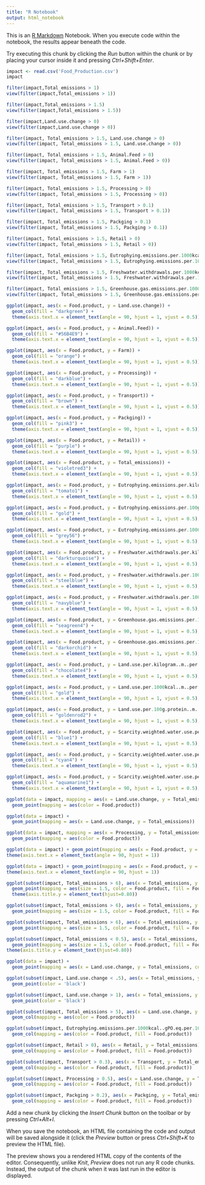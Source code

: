 ```yaml
---
title: "R Notebook"
output: html_notebook
---
```


This is an [R Markdown](http://rmarkdown.rstudio.com) Notebook. When you execute code within the notebook, the results appear beneath the code.

Try executing this chunk by clicking the *Run* button within the chunk or by placing your cursor inside it and pressing *Ctrl+Shift+Enter*.

```r
impact <- read.csv('Food_Production.csv')
impact
```

```r
filter(impact,Total_emissions > 1)
view(filter(impact,Total_emissions > 1))
```

```r
filter(impact,Total_emissions > 1.5)
view(filter(impact,Total_emissions > 1.5))
```

```r
filter(impact,Land.use.change > 0)
view(filter(impact,Land.use.change > 0))
```

```r
filter(impact, Total_emissions > 1.5, Land.use.change > 0)
view(filter(impact, Total_emissions > 1.5, Land.use.change > 0))
```

```r
filter(impact, Total_emissions > 1.5, Animal.Feed > 0)
view(filter(impact, Total_emissions > 1.5, Animal.Feed > 0))
```

```r
filter(impact, Total_emissions > 1.5, Farm > 1)
view(filter(impact, Total_emissions > 1.5, Farm > 1))
```

```r
filter(impact, Total_emissions > 1.5, Processing > 0)
view(filter(impact, Total_emissions > 1.5, Processing > 0))
```

```r
filter(impact, Total_emissions > 1.5, Transport > 0.1)
view(filter(impact, Total_emissions > 1.5, Transport > 0.1))
```

```r
filter(impact, Total_emissions > 1.5, Packging > 0.1)
view(filter(impact, Total_emissions > 1.5, Packging > 0.1))
```

```r
filter(impact, Total_emissions > 1.5, Retail > 0)
view(filter(impact, Total_emissions > 1.5, Retail > 0))
```

```r
filter(impact, Total_emissions > 1.5, Eutrophying.emissions.per.1000kcal..gPO.eq.per.1000kcal. > 0)
view(filter(impact, Total_emissions > 1.5, Eutrophying.emissions.per.1000kcal..gPO.eq.per.1000kcal. > 0))
```

```r
filter(impact, Total_emissions > 1.5, Freshwater.withdrawals.per.1000kcal..liters.per.1000kcal. > 100)
view(filter(impact, Total_emissions > 1.5, Freshwater.withdrawals.per.1000kcal..liters.per.1000kcal. > 100))
```

```r
filter(impact, Total_emissions > 1.5, Greenhouse.gas.emissions.per.1000kcal..kgCO.eq.per.1000kcal. > 1)
view(filter(impact, Total_emissions > 1.5, Greenhouse.gas.emissions.per.1000kcal..kgCO.eq.per.1000kcal. > 1))
```

```r
ggplot(impact, aes(x = Food.product, y = Land.use.change)) +
  geom_col(fill = "darkgreen") +
  theme(axis.text.x = element_text(angle = 90, hjust = 1, vjust = 0.5))
```

```r
ggplot(impact, aes(x = Food.product, y = Animal.Feed)) +
  geom_col(fill = "#56B4E9") +
  theme(axis.text.x = element_text(angle = 90, hjust = 1, vjust = 0.5))
```

```r
ggplot(impact, aes(x = Food.product, y = Farm)) +
  geom_col(fill = "orange") +
  theme(axis.text.x = element_text(angle = 90, hjust = 1, vjust = 0.5))
```

```r
ggplot(impact, aes(x = Food.product, y = Processing)) +
  geom_col(fill = "darkblue") +
  theme(axis.text.x = element_text(angle = 90, hjust = 1, vjust = 0.5))
```

```r
ggplot(impact, aes(x = Food.product, y = Transport)) +
  geom_col(fill = "brown") +
  theme(axis.text.x = element_text(angle = 90, hjust = 1, vjust = 0.5))
```

```r
ggplot(impact, aes(x = Food.product, y = Packging)) +
  geom_col(fill = "pink3") +
  theme(axis.text.x = element_text(angle = 90, hjust = 1, vjust = 0.5))
```

```r
ggplot(impact, aes(x = Food.product, y = Retail)) +
  geom_col(fill = "purple") +
  theme(axis.text.x = element_text(angle = 90, hjust = 1, vjust = 0.5))
```

```r
ggplot(impact, aes(x = Food.product, y = Total_emissions)) +
  geom_col(fill = "violetred3") +
  theme(axis.text.x = element_text(angle = 90, hjust = 1, vjust = 0.5))
```

```r
ggplot(impact, aes(x = Food.product, y = Eutrophying.emissions.per.kilogram..gPO.eq.per.kilogram.)) +
  geom_col(fill = "tomato1") +
  theme(axis.text.x = element_text(angle = 90, hjust = 1, vjust = 0.5), axis.title.y = element_text(hjust=1))
```

```r
ggplot(impact, aes(x = Food.product, y = Eutrophying.emissions.per.100g.protein..gPO.eq.per.100.grams.protein.)) +
  geom_col(fill = "gold") +
  theme(axis.text.x = element_text(angle = 90, hjust = 1, vjust = 0.5), axis.title.y = element_text(hjust=.70))
```

```r
ggplot(impact, aes(x = Food.product, y = Eutrophying.emissions.per.1000kcal..gPO.eq.per.1000kcal.)) +
  geom_col(fill = "grey56") +
  theme(axis.text.x = element_text(angle = 90, hjust = 1, vjust = 0.5), axis.title.y = element_text(hjust=1))
```

```r
ggplot(impact, aes(x = Food.product, y = Freshwater.withdrawals.per.kilogram..liters.per.kilogram.)) +
  geom_col(fill = "darkturquoise") +
  theme(axis.text.x = element_text(angle = 90, hjust = 1, vjust = 0.5), axis.title.y = element_text(hjust=1))
```

```r
ggplot(impact, aes(x = Food.product, y = Freshwater.withdrawals.per.1000kcal..liters.per.1000kcal.)) +
  geom_col(fill = "steelblue") +
  theme(axis.text.x = element_text(angle = 90, hjust = 1, vjust = 0.5), axis.title.y = element_text(hjust=1))
```

```r
ggplot(impact, aes(x = Food.product, y = Freshwater.withdrawals.per.100g.protein..liters.per.100g.protein.)) +
  geom_col(fill = "navyblue") +
  theme(axis.text.x = element_text(angle = 90, hjust = 1, vjust = 0.5), axis.title.y = element_text(hjust=.95))
```

```r
ggplot(impact, aes(x = Food.product, y = Greenhouse.gas.emissions.per.1000kcal..kgCO.eq.per.1000kcal.)) +
  geom_col(fill = "seagreen4") +
  theme(axis.text.x = element_text(angle = 90, hjust = 1, vjust = 0.5), axis.title.y = element_text(hjust=0.92))
```

```r
ggplot(impact, aes(x = Food.product, y = Greenhouse.gas.emissions.per.100g.protein..kgCO.eq.per.100g.protein.)) +
  geom_col(fill = "darkorchid") +
  theme(axis.text.x = element_text(angle = 90, hjust = 1, vjust = 0.5), axis.title.y = element_text(hjust=0.7))
```

```r
ggplot(impact, aes(x = Food.product, y = Land.use.per.kilogram..m..per.kilogram.)) +
  geom_col(fill = "chocolate4") +
  theme(axis.text.x = element_text(angle = 90, hjust = 1, vjust = 0.5), axis.title.y = element_text(hjust = 1))
```

```r
ggplot(impact, aes(x = Food.product, y = Land.use.per.1000kcal..m..per.1000kcal.)) +
  geom_col(fill = "gold") +
  theme(axis.text.x = element_text(angle = 90, hjust = 1, vjust = 0.5), axis.title.y = element_text(hjust = 1))
```

```r
ggplot(impact, aes(x = Food.product, y = Land.use.per.100g.protein..m..per.100g.protein.)) +
  geom_col(fill = "goldenrod2") +
  theme(axis.text.x = element_text(angle = 90, hjust = 1, vjust = 0.5), axis.title.y = element_text(hjust = 1))
```

```r
ggplot(impact, aes(x = Food.product, y = Scarcity.weighted.water.use.per.kilogram..liters.per.kilogram.)) +
  geom_col(fill = "blue1") +
  theme(axis.text.x = element_text(angle = 90, hjust = 1, vjust = 0.5), axis.title.y = element_text(hjust = 1))
```

```r
ggplot(impact, aes(x = Food.product, y = Scarcity.weighted.water.use.per.100g.protein..liters.per.100g.protein.)) +
  geom_col(fill = "cyan4") +
  theme(axis.text.x = element_text(angle = 90, hjust = 1, vjust = 0.5), axis.title.y = element_text(hjust = .8))
```

```r
ggplot(impact, aes(x = Food.product, y = Scarcity.weighted.water.use.per.1000kcal..liters.per.1000.kilocalories.)) +
  geom_col(fill = "aquamarine1") +
  theme(axis.text.x = element_text(angle = 90, hjust = 1, vjust = 0.5), axis.title.y = element_text(hjust = .75))

```

```r
ggplot(data = impact, mapping = aes(x = Land.use.change, y = Total_emissions)) +
  geom_point(mapping = aes(color = Food.product))
```

```r
ggplot(data = impact) +
  geom_point(mapping = aes(x = Land.use.change, y = Total_emissions))
```

```r
ggplot(data = impact, mapping = aes(x = Processing, y = Total_emissions)) +
  geom_point(mapping = aes(color = Food.product))
```

```r
ggplot(data = impact) + geom_point(mapping = aes(x = Food.product, y = Total_emissions > 1, color = Land.use.change > 1)) +
theme(axis.text.x = element_text(angle = 90, hjust = 1))
```

```r
ggplot(data = impact) + geom_point(mapping = aes(x = Food.product, y = Total_emissions, color = Total_emissions)) +
theme(axis.text.x = element_text(angle = 90, hjust = 1))
```

```r
ggplot(subset(impact, Total_emissions > 6), aes(x = Total_emissions, y = Greenhouse.gas.emissions.per.1000kcal..kgCO.eq.per.1000kcal.)) +
  geom_point(mapping = aes(size = 1.5, color = Food.product, fill = Food.product)) +
  theme(axis.title.y = element_text(hjust=0.80))
```

```r
ggplot(subset(impact, Total_emissions > 6), aes(x = Total_emissions, y = Greenhouse.gas.emissions.per.100g.protein..kgCO.eq.per.100g.protein.)) +
  geom_point(mapping = aes(size = 1.5, color = Food.product, fill = Food.product))
```

```r
ggplot(subset(impact, Total_emissions > 6), aes(x = Total_emissions, y = Land.use.per.kilogram..m..per.kilogram.)) +
  geom_point(mapping = aes(size = 1.5, color = Food.product, fill = Food.product))
```

```r
ggplot(subset(impact, Total_emissions < 0.5), aes(x = Total_emissions, y = Greenhouse.gas.emissions.per.1000kcal..kgCO.eq.per.1000kcal.)) +
  geom_point(mapping = aes(size = 1.5, color = Food.product, fill = Food.product)) +
theme(axis.title.y = element_text(hjust=0.80))
```

```r
ggplot(data = impact) +
  geom_point(mapping = aes(x = Land.use.change, y = Total_emissions, color = Land.use.change > 1))
```

```r
ggplot(subset(impact, Land.use.change < .5), aes(x = Total_emissions, y = Food.product)) + 
  geom_point(color = 'black')
```

```r
ggplot(subset(impact, Land.use.change > 1), aes(x = Total_emissions, y = Food.product)) + 
  geom_point(color = 'black')
```

```r
ggplot(subset(impact, Total_emissions > 5), aes(x = Land.use.change, y = Total_emissions)) +
  geom_col(mapping = aes(color = Food.product))
```

```r
ggplot(subset(impact, Eutrophying.emissions.per.1000kcal..gPO.eq.per.1000kcal. > 10), aes(x = Eutrophying.emissions.per.1000kcal..gPO.eq.per.1000kcal., y = Total_emissions)) +
  geom_col(mapping = aes(color = Food.product, fill = Food.product))
```

```r
ggplot(subset(impact, Retail > 0), aes(x = Retail, y = Total_emissions)) +
  geom_col(mapping = aes(color = Food.product, fill = Food.product))
```

```r
ggplot(subset(impact, Transport > 0.3), aes(x = Transport, y = Total_emissions)) +
  geom_col(mapping = aes(color = Food.product, fill = Food.product))
```

```r
ggplot(subset(impact, Processing > 0.5), aes(x = Land.use.change, y = Total_emissions)) +
  geom_col(mapping = aes(color = Food.product, fill = Food.product))
```

```r
ggplot(subset(impact, Packging > 0.2), aes(x = Packging, y = Total_emissions)) +
  geom_col(mapping = aes(color = Food.product, fill = Food.product))
```

Add a new chunk by clicking the *Insert Chunk* button on the toolbar or by pressing *Ctrl+Alt+I*.

When you save the notebook, an HTML file containing the code and output will be saved alongside it (click the *Preview* button or press *Ctrl+Shift+K* to preview the HTML file).

The preview shows you a rendered HTML copy of the contents of the editor. Consequently, unlike *Knit*, *Preview* does not run any R code chunks. Instead, the output of the chunk when it was last run in the editor is displayed.
